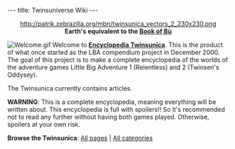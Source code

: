 ---
title: Twinsuniverse Wiki
---

<center>http://patrik.zebrazilla.org/mbn/twinsunica_vectors_2_230x230.png
<br>'''Earth's equivalent to the [[Book of Bù]]'''</center>



[[Image:Welcome.gif|right]]
Welcome to '''[[Encyclopedia Twinsunica]]'''. This is the product of what once started as the LBA compendium project in December 2000. The goal of this project is to make a complete encyclopedia of the worlds of the adventure games Little Big Adventure 1 (Relentless) and 2 (Twinsen's Oddysey).

The Twinsunica currently contains '''[[Twinsunica:Statistics|{{NUMBEROFARTICLES}}]]''' articles.

'''WARNING''': This is a complete encyclopedia, meaning everything will be written about. This encyclopedia is full with spoilers!! So it's recommended not to read any further without having both games played. Otherwise, spoilers at your own risk.

'''Browse the Twinsunica''': [[Special:Allpages|All pages]] | [[Special:Categories|All categories]]